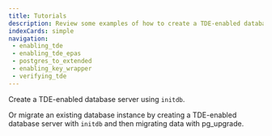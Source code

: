 ```yaml
---
title: Tutorials
description: Review some examples of how to create a TDE-enabled database server.
indexCards: simple
navigation: 
 - enabling_tde
 - enabling_tde_epas
 - postgres_to_extended
 - enabling_key_wrapper
 - verifying_tde
---
```


Create a TDE-enabled database server using `initdb`.

Or migrate an existing database instance by creating a TDE-enabled database server with `initdb` and then migrating data with pg_upgrade.